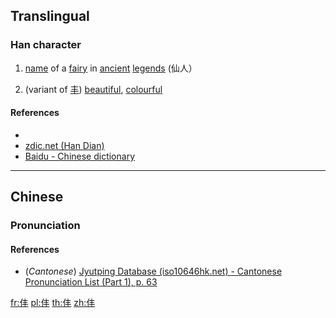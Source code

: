 ==Translingual==

===Han character===
{{Han char|rn=9|rad=人|as=04|sn=6|four=|canj=OQJ|ids=⿰亻丰}}

# {{lb|cmn|archaic}} [[name]] of a [[fairy]] in [[ancient]] [[legend]]s (仙人）
# {{lb|cmn|archaic}} (variant of [[丰]]) [[beautiful]], [[colourful]]

====References====
* {{Han ref|kx=0094.220|dkj=00414|dj=0200.130|hdz=10122.040|uh=4EF9|ud=20217}}
* [http://www.zdic.net/zd/zi/ZdicE4ZdicBBZdicB9.htm zdic.net (Han Dian)]
* [http://dict.baidu.com/s?wd=%81%A7 Baidu - Chinese dictionary]

----

==Chinese==
{{zh-forms}}

===Pronunciation===
{{zh-pron
|m=fēng
|c=fung1
|mc=y
|oc=y
|ma=
|cat=n,a
}}

====References====
* (''Cantonese'') [http://www.iso10646hk.net/jp/document/download.jsp Jyutping Database (iso10646hk.net) - Cantonese Pronunciation List (Part 1), p. 63]

[[fr:仹]]
[[pl:仹]]
[[th:仹]]
[[zh:仹]]
